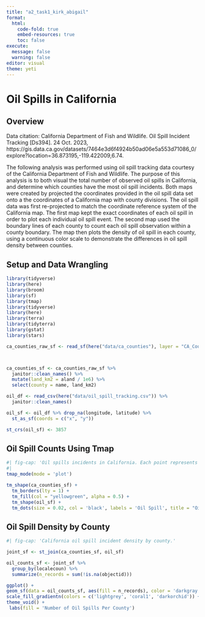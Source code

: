 ```yaml
---
title: "a2_task1_kirk_abigail"
format: 
  html:
    code-fold: true
    embed-resources: true
    toc: false
execute:
  message: false
  warning: false
editor: visual
theme: yeti
---
```


# Oil Spills in California

## Overview

Data citation: California Department of Fish and Wildlife. Oil Spill Incident Tracking \[Ds394\]. 24 Oct. 2023, https://gis.data.ca.gov/datasets/7464e3d6f4924b50ad06e5a553d71086_0/explore?location=36.873195,-119.422009,6.74.

The following analysis was performed using oil spill tracking data courtesy of the California Department of Fish and Wildlife. The purpose of this analysis is to both visual the total number of observed oil spills in California, and determine which counties have the most oil spill incidents. Both maps were created by projected the coordinates provided in the oil spill data set onto a the coordinates of a California map with county divisions. The oil spill data was first re-projected to match the coordinate reference system of the California map. The first map kept the exact coordinates of each oil spill in order to plot each individual oil spill event. The second map used the boundary lines of each county to count each oil spill observation within a county boundary. The map then plots the density of oil spill in each county, using a continuous color scale to demonstrate the differences in oil spill density between counties.

## Setup and Data Wrangling

```r

library(tidyverse)
library(here)
library(broom)
library(sf)
library(tmap)
library(tidyverse)
library(here)
library(terra)
library(tidyterra)
library(gstat)
library(stars)

```

```r

ca_counties_raw_sf <- read_sf(here("data/ca_counties"), layer = "CA_Counties_TIGER2016") 



ca_counties_sf <- ca_counties_raw_sf %>% 
  janitor::clean_names() %>% 
  mutate(land_km2 = aland / 1e6) %>% 
  select(county = name, land_km2)

oil_df <- read_csv(here("data/oil_spill_tracking.csv")) %>% 
  janitor::clean_names()

oil_sf <- oil_df %>% drop_na(longitude, latitude) %>% 
  st_as_sf(coords = c("x", "y"))

st_crs(oil_sf) <- 3857

```

::: panel-tabset
## Oil Spill Counts Using Tmap

```r
#| fig-cap: 'Oil spills incidents in California. Each point represents a unique observation of an oil spill.'
#| 
tmap_mode(mode = 'plot')

tm_shape(ca_counties_sf) + 
  tm_borders(lty = 1) +
  tm_fill(col = "yellowgreen", alpha = 0.5) +
  tm_shape(oil_sf) +
  tm_dots(size = 0.02, col = 'black', labels = 'Oil Spill', title = "Oil Spills in CA") 
```

## Oil Spill Density by County

```r
#| fig-cap: 'California oil spill incident density by county.'

joint_sf <- st_join(ca_counties_sf, oil_sf)

oil_counts_sf <- joint_sf %>% 
  group_by(localecoun) %>% 
  summarize(n_records = sum(!is.na(objectid)))

ggplot() +
geom_sf(data = oil_counts_sf, aes(fill = n_records), color = 'darkgray', size =1) +
scale_fill_gradientn(colors = c('lightgrey', 'coral1', 'darkorchid')) +
theme_void() +
 labs(fill = 'Number of Oil Spills Per County')
```
:::
